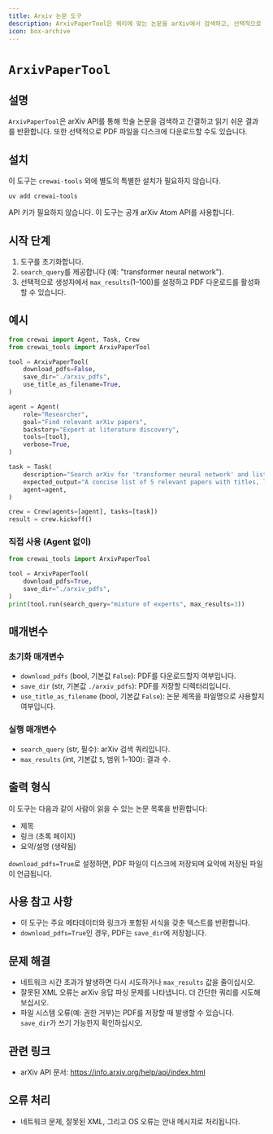 ```yaml
---
title: Arxiv 논문 도구
description: ArxivPaperTool은 쿼리에 맞는 논문을 arXiv에서 검색하고, 선택적으로 PDF를 다운로드합니다.
icon: box-archive
---
```


# `ArxivPaperTool`

## 설명

`ArxivPaperTool`은 arXiv API를 통해 학술 논문을 검색하고 간결하고 읽기 쉬운 결과를 반환합니다. 또한 선택적으로 PDF 파일을 디스크에 다운로드할 수도 있습니다.

## 설치

이 도구는 `crewai-tools` 외에 별도의 특별한 설치가 필요하지 않습니다.

```shell
uv add crewai-tools
```

API 키가 필요하지 않습니다. 이 도구는 공개 arXiv Atom API를 사용합니다.

## 시작 단계

1. 도구를 초기화합니다.
2. `search_query`를 제공합니다 (예: "transformer neural network").
3. 선택적으로 생성자에서 `max_results`(1–100)를 설정하고 PDF 다운로드를 활성화할 수 있습니다.

## 예시

```python Code
from crewai import Agent, Task, Crew
from crewai_tools import ArxivPaperTool

tool = ArxivPaperTool(
    download_pdfs=False,
    save_dir="./arxiv_pdfs",
    use_title_as_filename=True,
)

agent = Agent(
    role="Researcher",
    goal="Find relevant arXiv papers",
    backstory="Expert at literature discovery",
    tools=[tool],
    verbose=True,
)

task = Task(
    description="Search arXiv for 'transformer neural network' and list top 5 results.",
    expected_output="A concise list of 5 relevant papers with titles, links, and summaries.",
    agent=agent,
)

crew = Crew(agents=[agent], tasks=[task])
result = crew.kickoff()
```

### 직접 사용 (Agent 없이)

```python Code
from crewai_tools import ArxivPaperTool

tool = ArxivPaperTool(
    download_pdfs=True,
    save_dir="./arxiv_pdfs",
)
print(tool.run(search_query="mixture of experts", max_results=3))
```

## 매개변수

### 초기화 매개변수

- `download_pdfs` (bool, 기본값 `False`): PDF를 다운로드할지 여부입니다.
- `save_dir` (str, 기본값 `./arxiv_pdfs`): PDF를 저장할 디렉터리입니다.
- `use_title_as_filename` (bool, 기본값 `False`): 논문 제목을 파일명으로 사용할지 여부입니다.

### 실행 매개변수

- `search_query` (str, 필수): arXiv 검색 쿼리입니다.
- `max_results` (int, 기본값 `5`, 범위 1–100): 결과 수.

## 출력 형식

이 도구는 다음과 같이 사람이 읽을 수 있는 논문 목록을 반환합니다:
- 제목
- 링크 (초록 페이지)
- 요약/설명 (생략됨)

`download_pdfs=True`로 설정하면, PDF 파일이 디스크에 저장되며 요약에 저장된 파일이 언급됩니다.

## 사용 참고 사항

- 이 도구는 주요 메타데이터와 링크가 포함된 서식을 갖춘 텍스트를 반환합니다.
- `download_pdfs=True`인 경우, PDF는 `save_dir`에 저장됩니다.

## 문제 해결

- 네트워크 시간 초과가 발생하면 다시 시도하거나 `max_results` 값을 줄이십시오.
- 잘못된 XML 오류는 arXiv 응답 파싱 문제를 나타냅니다. 더 간단한 쿼리를 시도해 보십시오.
- 파일 시스템 오류(예: 권한 거부)는 PDF를 저장할 때 발생할 수 있습니다. `save_dir`가 쓰기 가능한지 확인하십시오.

## 관련 링크

- arXiv API 문서: https://info.arxiv.org/help/api/index.html

## 오류 처리

- 네트워크 문제, 잘못된 XML, 그리고 OS 오류는 안내 메시지로 처리됩니다.
